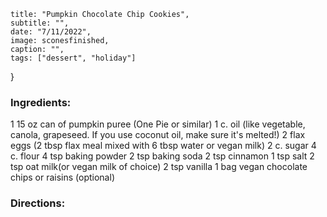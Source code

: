     title: "Pumpkin Chocolate Chip Cookies",
    subtitle: "",
    date: "7/11/2022",
    image: sconesfinished,
    caption: "",
    tags: ["dessert", "holiday"]
}

### Ingredients:

1 15 oz can of pumpkin puree (One Pie or similar)
1 c. oil (like vegetable, canola, grapeseed. If you use coconut oil, make sure it's melted!)
2 flax eggs (2 tbsp flax meal mixed with 6 tbsp water or vegan milk)
2 c. sugar
4 c. flour
4 tsp baking powder
2 tsp baking soda
2 tsp cinnamon
1 tsp salt
2 tsp oat milk(or vegan milk of choice)
2 tsp vanilla
1 bag vegan chocolate chips or raisins (optional)

### Directions:
